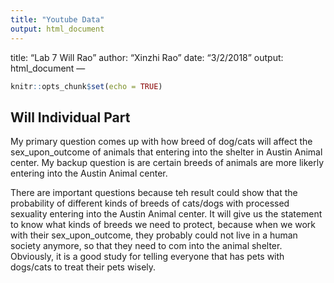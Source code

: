 ```yaml
---
title: "Youtube Data"
output: html_document
---
```

title: "Lab 7 Will Rao"
author: "Xinzhi Rao"
date: "3/2/2018"
output: html_document
---

```r
knitr::opts_chunk$set(echo = TRUE)
```

## Will Individual Part
My primary question comes up with how breed of dog/cats will affect the sex_upon_outcome of animals that entering into the shelter in Austin Animal center. My backup question is are certain breeds of animals are more likerly entering into the Austin Animal center.

There are important questions because teh result could show that the probability of different kinds of breeds of cats/dogs with processed sexuality entering into the Austin Animal center. It will give us the statement to know what kinds of breeds we need to protect, because when we work with their sex_upon_outcome, they probably could not live in a human society anymore, so that they need to com into the animal shelter. Obviously, it is a good study for telling everyone that has pets with dogs/cats to treat their pets wisely. 